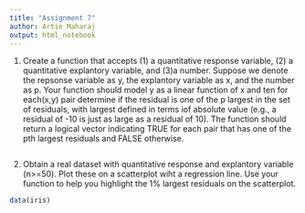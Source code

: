 ---
title: "Assignment 7"
author: Artie Maharaj
output: html_notebook
---

1. Create a function that accepts (1) a quantitative response variable, (2) a quantitative explantory variable, and (3)a number. Suppose we denote the repsonse variable as y, the explantory variable as x, and the number as p. Your function should model y as a linear function of x and ten for each(x,y) pair determine if the residual is one of the p largest in the set of residuals, with largest defined in terms iof absolute value (e.g., a residual of -10 is just as large as a residual of 10). The function should return a logical vector indicating TRUE for each pair that has one of the pth largest residuals and FALSE otherwise. 
```{r}

```
2. Obtain a real dataset with quantitative response and explantory variable (n>=50). Plot these on a scatterplot wiht a regression line. Use your function to help you highlight the 1% largest residuals on the scatterplot.
```{r}
data(iris)
```

